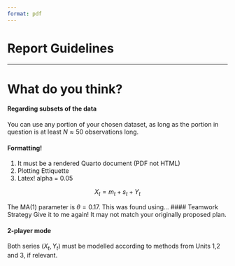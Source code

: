 ```yaml
---
format: pdf
---
```


# Report Guidelines

\begin{tabular}{|ll}
&    \underline{Classical Time Series Modelling (Unit 1) }  \\[5pt]
      & 1. \; Identify/model long-term trends (polynomial regression, smoothing, etc.)
\\    & 2. \; Identify/model seasonal components (harmonic regression, differencing, etc.)
\\    & 3. \; Determine whether residuals are uncorrelated over time, via the sample ACF
\\[15pt]
&    \underline{Linear Filters and ARMA(p,q) processes (Unit 2) }  \\[5pt]
      & Identify ARMA behaviour in the residuals by examining their sample ACF, 
\\    & and/or using more quantified diagnostics such as AIC.
\\[15pt]
&    \underline{Linear Prediction and Forecasting (Unit 3)}  \\[5pt]
      & 1. \; Partition the data into training (past) and testing (future) intervals. 
\\    & 2. \; Evaluate the training model's forecasting abilities by comparing its prediction  
\\    &    \;\, \quad (and 95\% CI) to the testing data.
\\    & 3. \; Forecast some length of time into the future, using the full dataset, and plot.
\\[15pt]
&     \underline{Theory + Interpretation}  \\[5pt]
      & 1. \; Was the students model able to effectively capture the data's behaviour?
\\    &    \;\, \quad If not, what were the main barriers? (non-stationarity, missing data, etc.)
\\    & 2. \; Were the student's hypotheses supported by the model? 
\\    & 3. \; What scientific conclusions can be made about the data, given the final model?  
\end{tabular}

---

# What do you think?

#### Regarding subsets of the data
You can use any portion of your chosen dataset, as long as the portion in question is at least $N\approx 50$ observations long. 

#### Formatting!
1.    It must be a rendered Quarto document (PDF not HTML)
2.    Plotting Ettiquette
3.    Latex! alpha = 0.05

$$
X_t = m_t + s_t + Y_t
$$

The MA(1) parameter is $\theta = 0.17$. This was found using... 
#### Teamwork Strategy
Give it to me again! It may not match your originally proposed plan.

#### 2-player mode
Both series ($X_t,Y_t$) must be modelled according to methods from Units 1,2 and 3, if relevant.






